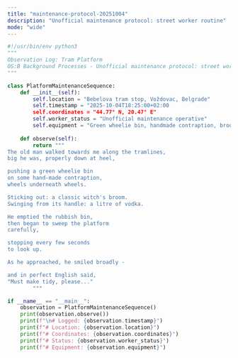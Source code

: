 ```yaml
---
title: "maintenance-protocol-20251004"
description: "Unofficial maintenance protocol: street worker routine"
mode: "wide"
---
```


```python maintenance-protocol-20251004
#!/usr/bin/env python3
"""
Observation Log: Tram Platform
OS:B Background Processes - Unofficial maintenance protocol: street worker routine
"""

class PlatformMaintenanceSequence:
    def __init__(self):
        self.location = "Bebelova tram stop, Voždovac, Belgrade"
        self.timestamp = "2025-10-04T18:25:00+02:00
        self.coordinates = "44.77° N, 20.47° E"  
        self.worker_status = "Unofficial maintenance operative"
        self.equipment = "Green wheelie bin, handmade contraption, broom, vodka"
    
    def observe(self):
        return """
The old man walked towards me along the tramlines,
big he was, properly down at heel,

pushing a green wheelie bin
on some hand-made contraption,
wheels underneath wheels.

Sticking out: a classic witch's broom.
Swinging from its handle: a litre of vodka.

He emptied the rubbish bin,
then began to sweep the platform
carefully,

stopping every few seconds
to look up.

As he approached, he smiled broadly - 

and in perfect English said,
"Must make tidy, please..."
        """

if __name__ == "__main__":
    observation = PlatformMaintenanceSequence()
    print(observation.observe())
    print(f"\n# Logged: {observation.timestamp}")
    print(f"# Location: {observation.location}")
    print(f"# Coordinates: {observation.coordinates}")
    print(f"# Status: {observation.worker_status}")
    print(f"# Equipment: {observation.equipment}")
```